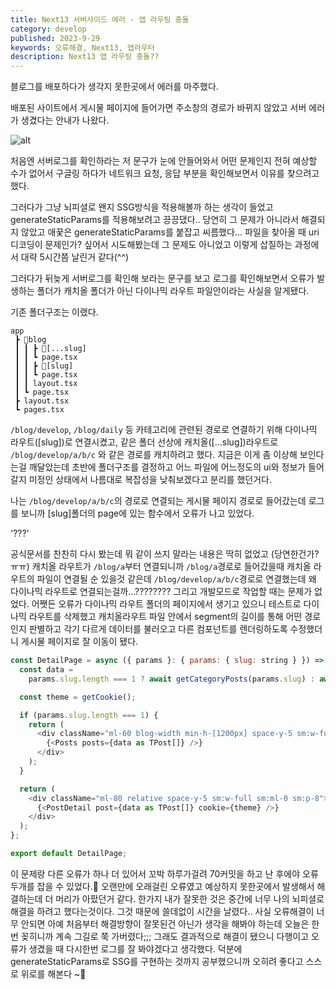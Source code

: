 ```yaml
---
title: Next13 서버사이드 에러 - 앱 라우팅 충돌
category: develop
published: 2023-9-29
keywords: 오류해결, Next13, 앱라우터
description: Next13 앱 라우팅 충돌??
---
```


블로그를 배포하다가 생각지 못한곳에서 에러를 마주했다.

배포된 사이트에서 게시물 페이지에 들어가면 주소창의 경로가 바뀌지 않았고 서버 에러가 생겼다는 안내가 나왔다.

![alt](https://github.com/Wecloset/pandaFE/assets/90922593/4b916077-a835-452c-a550-cee0936d53b7)

처음엔 서버로그를 확인하라는 저 문구가 눈에 안들어와서 어떤 문제인지 전혀 예상할 수가 없어서 구글링 하다가 네트워크 요청, 응답 부분을 확인해보면서 이유를 찾으려고 했다.

그러다가 그냥 뇌피셜로 왠지 SSG방식을 적용해볼까 하는 생각이 들었고 generateStaticParams를 적용해보려고 끙끙댔다..
당연히 그 문제가 아니라서 해결되지 않았고 애꿎은 generateStaticParams를 붙잡고 씨름했다...
파일을 찾아올 때 uri디코딩이 문제인가? 싶어서 시도해봤는데 그 문제도 아니었고 이렇게 삽질하는 과정에서 대략 5시간쯤 날린거 같다(^^)

그러다가 뒤늦게 서버로그를 확인해 보라는 문구를 보고 로그를 확인해보면서 오류가 발생하는 폴더가
캐치올 폴더가 아닌 다이나믹 라우트 파일안이라는 사실을 알게됐다.

기존 폴더구조는 이랬다.

```
app
 ┣ 📂blog
 ┃ ┃ ┣ 📂[...slug]
 ┃ ┃ ┗ page.tsx
 ┃ ┃ ┣ 📂[slug]
 ┃ ┃ ┗ page.tsx
 ┃ ┃ layout.tsx
 ┃ ┗ page.tsx
 ┣ layout.tsx
 ┗ pages.tsx
```

`/blog/develop`, `/blog/daily` 등 카테고리에 관련된 경로로 연결하기 위해 다이나믹 라우트([slug])로 연결시켰고,
같은 폴더 선상에 캐치올([...slug])라우트로 `/blog/develop/a/b/c` 와 같은 경로를 캐치하려고 했다.
지금은 이게 좀 이상해 보인다는걸 깨달았는데 초반에 폴더구조를 결정하고 어느 파일에 어느정도의 ui와 정보가 들어갈지 미정인 상태에서
나름대로 복잡성을 낮춰보겠다고 분리를 했던거다.

나는 `/blog/develop/a/b/c`의 경로로 연결되는 게시물 페이지 경로로 들어갔는데 로그를 보니까 [slug]폴더의 page에 있는 함수에서 오류가 나고 있었다.

'???'

공식문서를 찬찬히 다시 봤는데 뭐 같이 쓰지 말라는 내용은 딱히 없었고 (당연한건가?ㅠㅠ) 캐치올 라우트가 `/blog/a`부터 연결되니까 `/blog/a`경로로 들어갔을때 캐치올 라우트의 파일이 연결될 순 있을것 같은데
`/blog/develop/a/b/c`경로로 연결했는데 왜 다이나믹 라우트로 연결되는걸까...????????
그리고 개발모드로 작업할 때는 문제가 없었다.
어쨋든 오류가 다이나믹 라우트 폴더의 페이지에서 생기고 있으니 테스트로 다이나믹 라우트를 삭제했고 캐치올라우트 파일 안에서 segment의 길이를 통해 어떤 경로인지 판별하고
각기 다르게 데이터를 불러오고 다른 컴포넌트를 렌더링하도록 수정했더니 게시물 페이지로 잘 이동이 됐다.

```js
const DetailPage = async ({ params }: { params: { slug: string } }) => {
  const data =
    params.slug.length === 1 ? await getCategoryPosts(params.slug) : await getPost(params.slug);

  const theme = getCookie();

  if (params.slug.length === 1) {
    return (
      <div className="ml-60 blog-width min-h-[1200px] space-y-5 sm:w-full sm:ml-0 sm:mt-10 py-20">
        {<Posts posts={data as TPost[]} />}
      </div>
    );
  }

  return (
    <div className="ml-80 relative space-y-5 sm:w-full sm:ml-0 sm:p-8">
      {<PostDetail post={data as TPost[]} cookie={theme} />}
    </div>
  );
};

export default DetailPage;
```

이 문제랑 다른 오류가 하나 더 있어서 꼬박 하루가걸려 70커밋을 하고 난 후에야 오류 두개를 잡을 수 있었다.🥲
오랜만에 오래걸린 오류였고 예상하지 못한곳에서 발생해서 해결하는데 더 머리가 아팠던거 같다. 한가지 내가 잘못한 것은 중간에 너무 나의 뇌피셜로 해결을 하려고 했다는것이다.
그것 때문에 쓸데없이 시간을 날렸다.. 사실 오류해결이 너무 안되면 아예 처음부터 해결방향이 잘못된건 아닌가 생각을 해봐야 하는데 오늘은 한번 꽂히니까 계속 그길로 쭉 가버렸다;;;
그래도 결과적으로 해결이 됐으니 다행이고 오류가 생겼을 때 다시한번 로그를 잘 봐야겠다고 생각했다.
덕분에 generateStaticParams로 SSG를 구현하는 것까지 공부했으니까 오히려 좋다고 스스로 위로를 해본다 ~🤧
